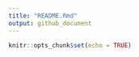```yaml
---
title: "README.Rmd"
output: github_document
---
```


```r
knitr::opts_chunk$set(echo = TRUE)
```